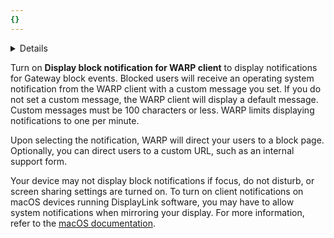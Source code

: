 ```yaml
---
{}
---
```



<Details header="Feature availability">

| [WARP modes](/cloudflare-one/connections/connect-devices/warp/configure-warp/warp-modes/) | [Zero Trust plans](https://www.cloudflare.com/plans/zero-trust-services/) |
| ----------------------------------------------------------------------------------------- | ------------------------------------------------------------------------- |
| <ul><li> Gateway with WARP</li><li> Secure Web Gateway without DNS filtering </li></ul>   | Enterprise                                                                |

| System   | Availability | Minimum WARP version |
| -------- | ------------ | -------------------- |
| Windows  | ✅           | 2024.1.159.0         |
| macOS    | ✅           | 2024.1.160.0         |
| Linux    | ❌           |                      |
| iOS      | ✅           | 1.7                  |
| Android  | ✅           | 1.4                  |
| ChromeOS | ✅           | 1.4                  |

</Details>

Turn on **Display block notification for WARP client** to display notifications for Gateway block events. Blocked users will receive an operating system notification from the WARP client with a custom message you set. If you do not set a custom message, the WARP client will display a default message. Custom messages must be 100 characters or less. WARP limits displaying notifications to one per minute.

Upon selecting the notification, WARP will direct your users to a block page. Optionally, you can direct users to a custom URL, such as an internal support form.

Your device may not display block notifications if focus, do not disturb, or screen sharing settings are turned on. To turn on client notifications on macOS devices running DisplayLink software, you may have to allow system notifications when mirroring your display. For more information, refer to the [macOS documentation](https://support.apple.com/guide/mac-help/change-notifications-settings-mh40583/mac).
